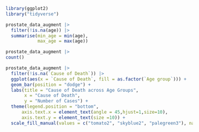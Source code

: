 ```r
library(ggplot2)
library("tidyverse")
```

```r
prostate_data_augment |>
  filter(!is.na(age)) |>
  summarise(min_age = min(age),
            max_age = max(age))

prostate_data_augment |>
count()

```

```r
prostate_data_augment |>
  filter(!is.na(`Cause of Death`)) |>
  ggplot(aes(x = `Cause of Death`, fill = as.factor(`Age group`))) +
  geom_bar(position = "dodge") +
  labs(title = "Cause of Death across Age Groups",
       x = "Cause of Death",
       y = "Number of Cases") +
  theme(legend.position = "bottom", 
      axis.text.x = element_text(angle = 45,hjust=1,size=10), 
      axis.text.y = element_text(size =10)) +
  scale_fill_manual(values = c("tomato2", "skyblue2", "palegreen3"), name = "Age group", labels = c("< 75 years", "75 to 80 years", "> 80 years")) 
```


